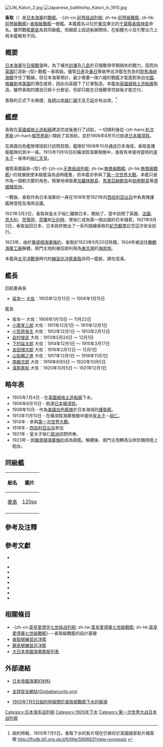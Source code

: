{{More footnotes|time=2019-05-13T16:02:26+00:00}}
{{noteTA
|1=zh-cn:级; zh-tw:級; zh-hk:型;
|2=zh-cn:战列舰; zh-tw:戰艦; zh-hk:戰艦;
}}
{{軍艦模板
|名稱= 香取 [[File:Naval_Ensign_of_Japan.svg|30px]]<br /><small>{{lang|ja|かとり}}</small>
|名稱2= 
|圖片= [[File:IJN_Katori.jpg|300px]]
|照片說明= 
|圖片2= 
|照片說明2= 
|艦種= [[戰艦|戰艦]]
|艦級= [[香取級戰艦|香取級]]（1號艦）
|同型= [[鹿島號戰艦|鹿島]]
|製造= [[英國|英國]][[威格士造船廠|威格士造船廠]]
|動工= 1904年4月27日
|下水= 1905年7月4日
|服役= 1906年5月20日
|退役= 
|結局= 1924年11月解體
|除籍= 1923年9月20日
|基準= 常備：15,950噸
|滿載= 
|長度= 全長：143.3米<br />水線長：139米
|闊度= 23.8米
|吃水= 8.2米
|極速= 18.5節（34.26公里每小時）
|鍋爐= 20座
|引擎= 往復式蒸氣引擎2座、2軸
|出力= 17,350匹
|續航= 10,000浬（10節）
|乘員= 864人
|裝甲= 舷側（水線下）：229毫米<br />舷側（水線上）：150毫米<br />前舷：100毫米<br />後舷：60毫米<br />主砲炮座：305毫米<br />主砲防盾：230毫米<br />甲板：76毫米<br />指揮塔：229毫米
|艦載機= 
|裝備= 305毫米45口徑連裝砲2門<br />254毫米45口徑單裝砲4門<br />152毫米45口徑單裝砲12門<BR />76毫米40口徑單裝砲16門<BR />47毫米單裝砲3門<BR />457毫米水上魚雷發射管1門<BR />457毫米水中魚雷發射管4門
}}
{{japanese|japanese=香取|kana=かとり|romaji=Katori}}
[[File:IJN_Katori_2.jpg|thumb]]
[[File:Japanese_battleship_Katori_in_1915.jpg|thumb]]

'''香取'''（{{lang|ja|かとり}}）是[[大日本帝國海軍|日本海軍]]的[[戰艦|戰艦]]。-{zh-cn:[[前弩級戰艦|前弩级战列舰]]; zh-tw:[[前弩級戰艦|前弩級戰艦]]; zh-hk:[[前弩級戰艦|前弩級戰艦]]}-[[香取級戰艦|香取級戰艦]]一號艦。本艦艦名以位於[[東京|東京]]東北的[[千葉縣|千葉縣]][[香取神宮|香取神宮]]命名。雖然戰艦[[鹿島號戰艦|鹿島]]為其同級艦，但細部上因造船廠關係，在船體大小及引擎出力上與本艦略有不同。

== 概要 ==

[[大日本帝國海軍|日本海軍]]在[[日俄戰爭|日俄戰爭]]時，為了補充[[初瀬號戰艦|初瀬]]及[[八島號戰艦|八島]]於日俄戰爭早期損失的戰力，因而向[[英國|英國]]訂造新-{型}-戰艦－香取級。儘管[[日進號裝甲巡洋艦|日進]]及[[春日號裝甲巡洋艦|春日]]等裝甲巡洋艦在危急的[[對馬海峽海戰|對馬海峽海戰]]守住了戰線，但日本海軍預計，最少需要一隊六艘的戰艦才能面對來自[[中國|中國]]、[[俄羅斯|俄羅斯]]或[[美國|美國]]的潛在威脅，因此向英國下了訂單製造。本艦由[[英國|英國]][[威格士造船廠|威格士造船廠]]製造。雖然香取的建造已經十分倉促，但卻只能在日俄戰爭完結後才能交付。

香取的正式下水典禮，[[有栖川宮威仁親王|有栖川宮威仁親王]]及[[威仁親王妃慰子|王妃]]亦有出席。<ref>紐約時報，1905年7月5日。香取下水的影片現在仍保存於英國國家影片檔案館 {{en}}http://ftvdb.bfi.org.uk/sift/title/590663?view=synopsis {{Wayback|url=http://ftvdb.bfi.org.uk/sift/title/590663?view=synopsis |date=20140222085717 }}</ref>

== 艦歷 ==

香取在[[英國|英國]][[威格士造船廠|威格士造船廠]]建造完成後進行了試航，一切順利後從-{zh-hans:[[朴次茅斯|朴次茅斯]];zh-hant:[[樸茨茅斯|樸茨茅斯]]}-開始了其首航，並於1906年8月15日抵達[[日本|日本]][[橫須賀|橫須賀]]。

在美國白色艦隊環球航行訪問其間，艦隊於1908年10月通過日本海域，香取是護衛艦隊的其中一員。1913年11月10日的橫須賀海軍檢閱中，香取有幸接待當時的[[皇太子|皇太子]]－後來的[[裕仁天皇|裕仁天皇]]。

儘管英國最新-{型}-的-{zh-cn:[[無畏級戰艦|无畏级战列舰]]; zh-tw:[[無畏級戰艦|無畏級戰艦]]; zh-hk:[[無畏級戰艦|無畏級戰艦]]}-的發展致使本級艦淪為過時艦隻，但本艦亦參與了[[第一次世界大戰|第一次世界大戰]]。本艦只是作為一個較次要的角色，簡單地保衛着[[加羅林群島|加羅林群島]]、[[馬里亞納群島|馬里亞納群島]]和[[帕勞群島|帕勞群島]]等[[德國殖民地|德國殖民地]]。

一戰後，香取作為日本海軍的一員在1918年至1921年的[[西伯利亞出兵|西伯利亞出兵]]中負責掩護艦隊登陸及海岸巡邏。

1921年3月3日，香取與皇太子裕仁離開日本，開始了{{link-ja|1921年裕仁亲王访问欧洲|皇太子裕仁親王の欧州訪問|6個月的旅程}}，當中訪問了英國、[[法國|法國]]、[[意大利|意大利]]、[[梵蒂岡|梵蒂岡]]、[[荷蘭|荷蘭]]和[[比利時|比利時]]，使裕仁成為第一個出國的日本儲君。1921年9月3日，香取返回日本，日本政府推出了一系列描繪香取的[[紀念郵票|紀念郵票]]記念這次安全航行。

1923年，由於[[華盛頓海軍條約|華盛頓海軍條約]]，香取於1923年9月20日除籍，1924年被送往[[舞鶴海軍工廠|舞鶴海軍工廠]]解體，兩門主炮則被回收利用為[[東京灣|東京灣]]的[[海岸炮|海岸炮]]。

本艦與[[太平洋戰爭|太平洋戰爭]]時代的[[練習巡洋艦|練習巡洋艦]][[香取號練習巡洋艦|香取]]非同一艦艇，請勿混淆。

== 艦長 ==

;回航委員長
* [[坂本一|坂本一]] [[大佐|大佐]]：1905年12月12日 ～ 1906年1月15日
;艦長
* 坂本一 大佐：1906年1月15日 ～ 11月22日
* [[小栗孝三郎|小栗孝三郎]] 大佐：1911年12月1日 ～ 1911年12月1日
* [[小笠原長生|小笠原長生]] 大佐：1912年12月1日 ～ 1913年2月12日
* [[岩村俊武|岩村俊武]] 大佐：1913年5月24日 ～ 12月1日
* [[下村延太郎|下村延太郎]] 大佐：1914年12月1日 ～ 1915年3月17日
* [[吉田増次郎|吉田増次郎]] 大佐：1916年2月12日 ～ 12月1日
* [[山梨勝之進|山梨勝之進]] 大佐：1917年12月1日 ～ 1918年11月1日
* [[南郷次郎|南郷次郎]] 大佐：1919年8月5日 ～ 1920年10月5日
* [[漢那憲和|漢那憲和]] 大佐：1920年10月5日 ～ 1921年12月1日

== 略年表 ==

*1905年7月4日 - 在[[英國|英國]][[威格士造船廠|威格士造船廠]]下水。
*1906年8月15日 - 抵達[[日本|日本]][[橫須賀|橫須賀]]。
*1908年10月 - 作為[[美國|美國]][[白色艦隊|白色艦隊]]於日本海域的[[護衞艦|護衞艦]]。
*1913年11月10日 - 在橫須賀海軍檢閱中接待[[皇太子|皇太子]]－[[裕仁|裕仁]]。
*1914年 - 參與[[第一次世界大戰|第一次世界大戰]]。
*1918年 - [[西伯利亞出兵|西伯利亞出兵]]參加
*1921年 - 皇太子裕仁[[歐洲|歐洲]]訪問供奉。
*1923年 - 因[[華盛頓海軍條約|華盛頓海軍條約]]成為廢艦。解體後、兩門主炮轉為沿岸防備用陸上砲台。

== 同級艦 ==

{| class="sortable wikitable"
|-
!船名
!圖片
|-
|[[鹿島號戰艦|鹿島]]
|[[檔案:IJN_Kashima.jpg|120px]]
|-
|}

== 參考及注釋 ==
<references/>

==參考文獻==

*{{cite book 
 | language = ja
 | author = 片桐大自  
 | coauthors =  
 | title = {{lang|ja|聯合艦隊軍艦銘銘伝 : 全八六〇余隻の栄光と悲劇}}
 | url =  
 | date =  
 | location =  
 | publisher = 光人社
 | id =  
 | isbn = 4769811519  
 | year = 2003}}
:{{cite book 
 | language = zh-tw 
 | author = 陳寶蓮編譯  
 | coauthors =  
 | title = 聯合艦隊軍艦大全
 | url =  
 | date =  
 | location =  
 | publisher = 麥田
 | id =  
 | isbn = 9577085334  
 | year = 1997}}
*{{cite book 
 | language = ja
 | author = 
 | coauthors =  
 | title = {{lang|ja|世界の艦船増刊第79集　日本戦艦史}}
 | url =  
 | date =  
 | location =  
 | publisher = 海人社
 | id =  
 | isbn =   
 | year = }}
*{{cite book 
 | language = ja
 | author = 泉江三
 | coauthors =  
 | title = {{lang|ja|軍艦メカニズム図鑑　日本の戦艦　上巻}}
 | url =  
 | date =  
 | location =  
 | publisher = {{lang|ja|グランプリ出版}}
 | id =  
 | isbn = 4-87687-221-X  
 | year = }}
*{{cite book
 | language = en
 | last = Brown 
 | first = D. K. 
 | year = 1999 
 | title = Warrior to Dreadnought, Warship Development 1860-1906 
 | publisher = Naval Institute Press
 | location = 
 | isbn = 1-84067-529-2
}}
*{{cite book
 | language = en
 | last = Evans 
 | first = David 
 | year = 1979
 | title = Kaigun: Strategy, Tactics, and Technology in the Imperial Japanese Navy, 1887-1941 
 | publisher = US Naval Institute Press 
 | location = 
 | isbn = 0870211927
}}
*{{cite book
 | language = en
 | last = Howarth
 | first = Stephen 
 | year = 1983
 | title = The Fighting Ships of the Rising Sun: The Drama of the Imperial Japanese Navy, 1895-1945
 | publisher = Atheneum 
 | location = 
 | isbn = 0689114028
}}
*{{cite book
 | language = en
 | last = Jentsura 
 | first = Hansgeorg 
 | year = 1976
 | title = Warships of the Imperial Japanese Navy, 1869-1945 
 | publisher = Naval Institute Press 
 | location = 
 | id = ISBN 087021893X 
}}
*{{cite book
 | language = en
 | last = Schencking
 | first = J. Charles
 | year = 2005
 | title = Making Waves: Politics, Propaganda, And The Emergence Of The Imperial Japanese Navy, 1868-1922
 | publisher = Stanford University Press 
 | location = 
 | isbn = 0804749779
}}

== 相關條目 ==

*-{zh-cn:[[英皇愛德華七世級戰艦|英皇爱德华七世级战列舰]]; zh-tw:[[英皇愛德華七世級戰艦|英皇愛德華七世級戰艦]]; zh-hk:[[英皇愛德華七世級戰艦|英皇愛德華七世級戰艦]]}-－香取級戰艦的設計基礎
*[[香取號練習巡洋艦|香取號練習巡洋艦]]
*[[鹿島號練習巡洋艦|鹿島號練習巡洋艦]]
*[[大日本帝國海軍艦艇列表|大日本帝國海軍艦艇列表]]

== 外部連結 ==
*{{en}}[https://archive.is/20121209071706/http://homepage2.nifty.com/nishidah/e/stc0116.htm 日本帝國海軍的材料]
*{{en}}[http://www.globalsecurity.org/military/world/japan/kashima-bb.htm 全球安全網站(Globalsecurity.org)] {{Wayback|url=http://www.globalsecurity.org/military/world/japan/kashima-bb.htm |date=20090905162950 }}
*{{en}}[http://query.nytimes.com/mem/archive-free/pdf?_r=1&res=9E05E3DD103AE733A25756C0A9619C946497D6CF&oref=slogin 1905年7月5日紐約時報關於香取號戰艦下水的報導] {{Wayback|url=http://query.nytimes.com/mem/archive-free/pdf?_r=1&res=9E05E3DD103AE733A25756C0A9619C946497D6CF&oref=slogin |date=20121021233757 }}

{{日本戰艦}}

[[Category:日本海军战列舰|Category:日本海军战列舰]]
[[Category:1905年下水|Category:1905年下水]]
[[Category:第一次世界大战日本战列舰|Category:第一次世界大战日本战列舰]]